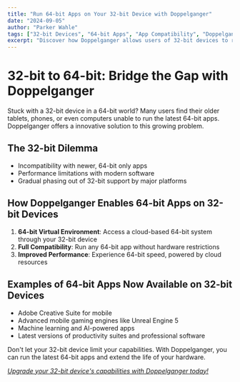 ```yaml
---
title: "Run 64-bit Apps on Your 32-bit Device with Doppelganger"
date: "2024-09-05"
author: "Parker Wahle"
tags: ["32-bit Devices", "64-bit Apps", "App Compatibility", "Doppelganger"]
excerpt: "Discover how Doppelganger allows users of 32-bit devices to run modern 64-bit applications, extending the lifespan of older hardware."
---
```


# 32-bit to 64-bit: Bridge the Gap with Doppelganger

Stuck with a 32-bit device in a 64-bit world? Many users find their older tablets, phones, or even computers unable to run the latest 64-bit apps. Doppelganger offers a innovative solution to this growing problem.

## The 32-bit Dilemma

- Incompatibility with newer, 64-bit only apps
- Performance limitations with modern software
- Gradual phasing out of 32-bit support by major platforms

## How Doppelganger Enables 64-bit Apps on 32-bit Devices

1. **64-bit Virtual Environment**: Access a cloud-based 64-bit system through your 32-bit device
2. **Full Compatibility**: Run any 64-bit app without hardware restrictions
3. **Improved Performance**: Experience 64-bit speed, powered by cloud resources

## Examples of 64-bit Apps Now Available on 32-bit Devices

- Adobe Creative Suite for mobile
- Advanced mobile gaming engines like Unreal Engine 5
- Machine learning and AI-powered apps
- Latest versions of productivity suites and professional software

Don't let your 32-bit device limit your capabilities. With Doppelganger, you can run the latest 64-bit apps and extend the life of your hardware.

[_Upgrade your 32-bit device's capabilities with Doppelganger today!_](/)
